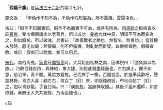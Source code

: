 「'''假癡不癲'''」是[[兵法|兵法]][[三十六計|三十六計]]的第廿七計。

原文為： 「寧偽作不知不為，不偽作假知妄為。靜不露機，雲雷屯也。」

按曰：「假作不知而實知，假作不為而實不可為，或將有所為。[[司馬懿|司馬懿]]之假病昏以誅[[曹爽|曹爽]]，受巾幗假請命以老蜀兵，所以成功；[[姜維|姜維]]九伐中原，明知不可為而妄為之，則似癡矣，所以破滅。兵書曰：『故善戰者之勝也，無智名，無勇功。』當其機未發時，靜屯似癡；若假癲，則不但露機，則亂動而群疑。故假痴者勝，假癲者敗。或日：假痴可以對敵，並可以用兵。


[[宋代|宋代]]，南俗尚鬼。[[狄青|狄青]]征[[儂智高|儂智高]]時，大兵始出桂林之南，因佯祝曰：『勝負無以為據。』乃取百錢自持，與神約，果大捷，則投此錢盡錢面也。左右諫止，儻不如意，恐沮軍，青不聽。萬眾方聳視，已而揮手一擲，百錢旨面。於是舉兵歡呼，聲震林野，青亦大喜；顧左右，取百丁（釘）來，即隨錢疏密，布地而帖丁（釘）之，加以青紗籠，手自封焉。曰：『俟凱旋，當酬神取錢。』其後平邕州還師，如言取錢，幕府士大夫共祝視，乃兩面錢也。」

{{三十六計}}

[[Category:成语|J假]]